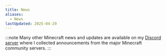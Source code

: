 ```yaml
---
title: News
aliases:
  - News
lastUpdated: 2025-04-29
---
```



:::note
Many other Minecraft news and updates are available on my [Discord server](https://discord.gg/gaDqYhxyzB) where I collected announcements from the major Minecraft community servers.
:::

<LinkCard title="25w18a snapshot" href="/versions" />
<LinkCard title="25w17a snapshot" href="/versions" />
<LinkCard title="Vibrant Visuals" href="/vibrantvisuals" />
<LinkCard title="Craftmine" href="/craftmine" />
<LinkCard title="Spring to Life" href="/springtolife" />